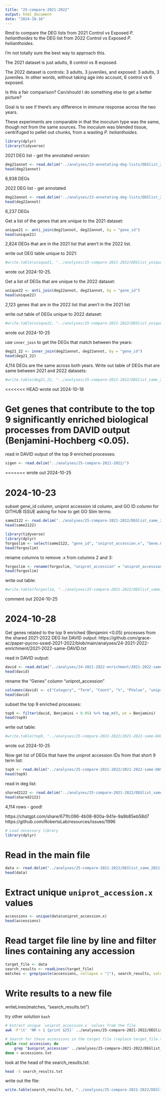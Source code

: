 ```yaml
---
title: "25-compare-2021-2022"
output: html_document
date: "2024-10-16"
---
```

Rmd to compare the DEG lists from 2021 Control vs Exposed _P. helianthoides_ to the DEG list from 2022 Control vs Exposed _P. helianthoides_.

I'm not totally sure the best way to approach this. 

The 2021 dataset is just adults, 8 control vs 8 exposed. 

The 2022 dataset is controls: 3 adults, 3 juveniles, and exposed: 3 adults, 3 juveniles. In other words, without taking age into account, 6 control vs 6 exposed. 

Is this a fair comparison? Can/should I do something else to get a better picture? 

Goal is to see if there's any difference in immune response across the two years. 

These experiments are comparable in that the inoculum type was the same, though not from the same sources. The inoculum was blended tissue, centrifuged to pellet out chunks, from a wasting _P. helianthoides_. 

```r
library(dplyr)
library(tidyverse)
```

2021 DEG list - get the annotated version:
```r
deg21annot <- read.delim("../analyses/23-annotating-deg-lists/DEGlist_2021_exposedVcontrol_annotated.tab")
head(deg21annot)
```
6,938 DEGs




2022 DEG list - get annotated
```r
deg22annot <- read.delim("../analyses/23-annotating-deg-lists/DEGlist_2022_exposedVcontrol_annotated.tab")
head(deg22annot)
```
6,237 DEGs 

Get a list of the genes that are unique to the 2021 dataset:
```r
unique21 <- anti_join(deg21annot, deg22annot, by = "gene_id")
head(unique21)
```
2,824 DEGs that are in the 2021 list that aren't in the 2022 list. 

write out DEG table unique to 2021: 
```r
#write.table(unique21, "../analyses/25-compare-2021-2022/DEGlist_unique_2021.tab", sep = '\t', row.names = F, quote = F)
```
wrote out 2024-10-25.




Get a list of DEGs that are unique to the 2022 dataset: 
```r
unique22 <- anti_join(deg22annot, deg21annot, by = "gene_id")
head(unique22)
```
2,123 genes that are in the 2022 list that aren't in the 2021 list 

write out table of DEGs unique to 2022 dataset: 
```r
#write.table(unique22, "../analyses/25-compare-2021-2022/DEGlist_unique_2022.tab", sep = '\t', row.names = F, quote = F)
```
wrote out 2024-10-25

use `inner_join` to  get the DEGs that match between the years:
```r
deg21_22 <- inner_join(deg21annot, deg22annot, by = "gene_id")
head(deg21_22)
```

4,114 DEGs are the same across both years. 
Write out table of DEGs that are same between 2021 and 2022 datasets:
```r
#write.table(deg21_22, "../analyses/25-compare-2021-2022/DEGlist_same_2021-2022.tab", sep = '\t', row.names = F, quote = F)
```

<<<<<<< HEAD
wrote out 2024-10-18


# Get genes that contribute to the top 9 significantly enriched biological processes from DAVID output (Benjamini-Hochberg <0.05). 


read in DAVID output of the top 9 enriched processes:
```r
sigen <- read.delim("../analyses/25-compare-2021-2022/")
```
=======
wrote out 2024-10-25

# 2024-10-23
subset gene_id column, uniprot accession id column, and GO ID column for GITHUB ISSUE asking for how to get GO Slim terms:
```r
same2122 <- read.delim("../analyses/25-compare-2021-2022/DEGlist_same_2021-2022.tab")
head(same2122)
```

```r
library(tidyverse)
library(dplyr)
forgoslim <- select(same2122, "gene_id", "uniprot_accession.x", "Gene.Ontology.IDs.x")
head(forgoslim)
```

rename columns to remove .x from columns 2 and 3:
```r
forgoslim <- rename(forgoslim, "uniprot_accession" = "uniprot_accession.x", "Gene.Ontology.IDs" = "Gene.Ontology.IDs.x")
head(forgoslim)
```

write out table:
```r
#write.table(forgoslim, "../analyses/25-compare-2021-2022/DEGlist_same_2021-2022_forGOslim.tab", sep = '\t', row.names = F, quote = F)

```
comment out 2024-10-25

# 2024-10-28
Get genes related to the top 9 enriched (Benjamini <0.05) processes from the shared 2021-2022 DEG list DAVID output: https://github.com/grace-ac/paper-pycno-sswd-2021-2022/blob/main/analyses/24-2021-2022-enrichment/2021-2022-same-DAVID.txt

read in DAVID output:
```r
david <- read.delim("../analyses/24-2021-2022-enrichment/2021-2022-same-DAVID.txt")
head(david)
```

rename the "Genes" column "uniprot_accession"
```r
colnames(david) <- c("Category", "Term", "Count", "%", "PValue", "uniprot_accession", "List Total", "Pop Hits", "Pop Total", "Fold Enrichment", "Bonferroni", "Benjamini", "FDR")
head(david)
```

subset the top 9 enriched processes:
```r
top9 <- filter(david, Benjamini < 0.05) %>% top_n(9, wt = Benjamini)
head(top9)
```

write out table:
```r
#write.table(top9, "../analyses/25-compare-2021-2022/2021-2022-same-DAVID-top9_enriched.tab", sep = '\t', row.names = F, quote = F)

```

wrote out 2024-10-25

Now get list of DEGs that have the uniprot accession IDs from that short 9 term list: 

```r
top9 <- read.delim("../analyses/25-compare-2021-2022/2021-2022-same-DAVID-top9_enriched.tab")
head(top9)
```

read in deg list:
```r
shared2122 <- read.delim("../analyses/25-compare-2021-2022/DEGlist_same_2021-2022.tab")
head(shared2122)
```
4,114 rows - good!

https://chatgpt.com/share/671fc096-4b08-800a-941e-9a9b85eb58d7
https://github.com/RobertsLab/resources/issues/1996 

```r
# Load necessary library
library(dplyr)
``` 
# Read in the main file
```r
data <- read.delim("../analyses/25-compare-2021-2022/DEGlist_same_2021-2022.tab", header = TRUE, sep = "\t", stringsAsFactors = FALSE)
head(data)
```
# Extract unique `uniprot_accession.x` values
```r
accessions <- unique(data$uniprot_accession.x)
head(accessions)
```
# Read target file line by line and filter lines containing any accession
```r
target_file <- data
search_results <- readLines(target_file)
matches <- grep(paste(accessions, collapse = "|"), search_results, value = TRUE)
```
# Write results to a new file
writeLines(matches, "search_results.txt")



try other solution `bash` 
```bash
# Extract unique `uniprot_accession.x` values from the file
awk -F'\t' 'NR > 1 {print $25}' ../analyses/25-compare-2021-2022/DEGlist_same_2021-2022.tab | sort | uniq > accessions.txt
```

```bash
# Search for these accessions in the target file (replace target_file.txt with your filename)
while read accession; do
    grep "$uniprot_accession" ../analyses/25-compare-2021-2022/DEGlist_same_2021-2022.tab >> ../analyses/25-compare-2021-2022/DEGlist-top9-enriched-processes.txt
done < accessions.txt
```


look at the head of the search_results.txt:
```bash
head -5 search_results.txt
```

write out the file:
```r
write.table(search_results.txt, "../analyses/25-compare-2021-2022/DEGlist_top9_enriched_processes.tab", sep = '\t', row.names = T, quote = F)
```






